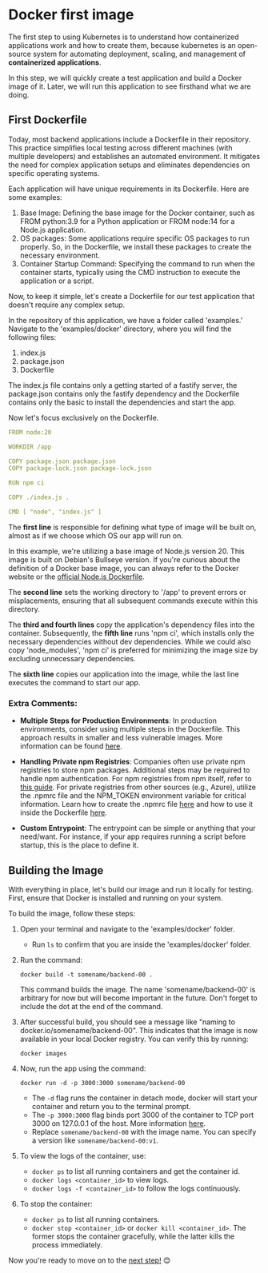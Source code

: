 # Docker first image

The first step to using Kubernetes is to understand how containerized applications work and how to create them, because kubernetes is an open-source system for automating deployment, scaling, and management of <b>containerized applications</b>.

In this step, we will quickly create a test application and build a Docker image of it. Later, we will run this application to see firsthand what we are doing.

## First Dockerfile

Today, most backend applications include a Dockerfile in their repository. This practice simplifies local testing across different machines (with multiple developers) and establishes an automated environment. It mitigates the need for complex application setups and eliminates dependencies on specific operating systems.

Each application will have unique requirements in its Dockerfile. Here are some examples:

1. Base Image: Defining the base image for the Docker container, such as FROM python:3.9 for a Python application or FROM node:14 for a Node.js application.
2. OS packages: Some applications require specific OS packages to run properly. So, in the Dockerfile, we install these packages to create the necessary environment.
3. Container Startup Command: Specifying the command to run when the container starts, typically using the CMD instruction to execute the application or a script.


Now, to keep it simple, let's create a Dockerfile for our test application that doesn't require any complex setup.

In the repository of this application, we have a folder called 'examples.' Navigate to the 'examples/docker' directory, where you will find the following files:

1. index.js
2. package.json
3. Dockerfile

The index.js file contains only a getting started of a fastify server, the package.json contains only the fastify dependency and the Dockerfile contains only the basic to install the dependencies and start the app.


Now let's focus exclusively on the Dockerfile.


```yaml
FROM node:20

WORKDIR /app

COPY package.json package.json
COPY package-lock.json package-lock.json

RUN npm ci

COPY ./index.js .

CMD [ "node", "index.js" ]
```

The <b>first line</b> is responsible for defining what type of image will be built on, almost as if we choose which OS our app will run on.

In this example, we're utilizing a base image of Node.js version 20. This image is built on Debian's Bullseye version. If you're curious about the definition of a Docker base image, you can always refer to the Docker website or the [official Node.js Dockerfile](https://github.com/nodejs/docker-node/blob/e8dc03502488e162b6860a6adc3ee8e8ae517e87/20/bookworm/Dockerfile).

The <b>second line</b> sets the working directory to '/app' to prevent errors or misplacements, ensuring that all subsequent commands execute within this directory.

The <b>third and fourth lines</b> copy the application's dependency files into the container. Subsequently, the <b>fifth line</b> runs 'npm ci', which installs only the necessary dependencies without dev dependencies. While we could also copy 'node_modules', 'npm ci' is preferred for minimizing the image size by excluding unnecessary dependencies.

The <b>sixth line</b> copies our application into the image, while the last line executes the command to start our app.


### Extra Comments:

- **Multiple Steps for Production Environments**: In production environments, consider using multiple steps in the Dockerfile. This approach results in smaller and less vulnerable images. More information can be found [here](https://docs.docker.com/build/building/multi-stage/).

- **Handling Private npm Registries**: Companies often use private npm registries to store npm packages. Additional steps may be required to handle npm authentication. For npm registries from npm itself, refer to [this guide](https://docs.npmjs.com/docker-and-private-modules). For private registries from other sources (e.g., Azure), utilize the .npmrc file and the NPM_TOKEN environment variable for critical information. Learn how to create the .npmrc file [here](https://learn.microsoft.com/en-us/azure/devops/artifacts/npm/npmrc?view=azure-devops&tabs=windows%2Cclassic) and how to use it inside the Dockerfile [here](https://www.mimiz.fr/npm-azure-devops-doker-authentication).

- **Custom Entrypoint**: The entrypoint can be simple or anything that your need/want. For instance, if your app requires running a script before startup, this is the place to define it.

## Building the Image

With everything in place, let's build our image and run it locally for testing. First, ensure that Docker is installed and running on your system.

To build the image, follow these steps:

1. Open your terminal and navigate to the 'examples/docker' folder.
   - Run `ls` to confirm that you are inside the 'examples/docker' folder.

2. Run the command:
   ```
   docker build -t somename/backend-00 .
   ```
   This command builds the image. The name 'somename/backend-00' is arbitrary for now but will become important in the future. Don't forget to include the dot at the end of the command.

3. After successful build, you should see a message like "naming to docker.io/somename/backend-00". This indicates that the image is now available in your local Docker registry. You can verify this by running:
   ```
   docker images
   ```

4. Now, run the app using the command:
   ```
   docker run -d -p 3000:3000 somename/backend-00
   ```
   - The `-d` flag runs the container in detach mode, docker will start your container and return you to the terminal prompt.
   - The `-p 3000:3000` flag binds port 3000 of the container to TCP port 3000 on 127.0.0.1 of the host. More information [here](https://docs.docker.com/reference/cli/docker/container/run/#publish).
   - Replace `somename/backend-00` with the image name. You can specify a version like `somename/backend-00:v1`.

5. To view the logs of the container, use:
   - `docker ps` to list all running containers and get the container id.
   - `docker logs <container_id>` to view logs.
   - `docker logs -f <container_id>` to follow the logs continuously.

6. To stop the container:
   - `docker ps` to list all running containers.
   - `docker stop <container_id>` or `docker kill <container_id>`. The former stops the container gracefully, while the latter kills the process immediately.

Now you're ready to move on to the [next step!](/kind) 😊
